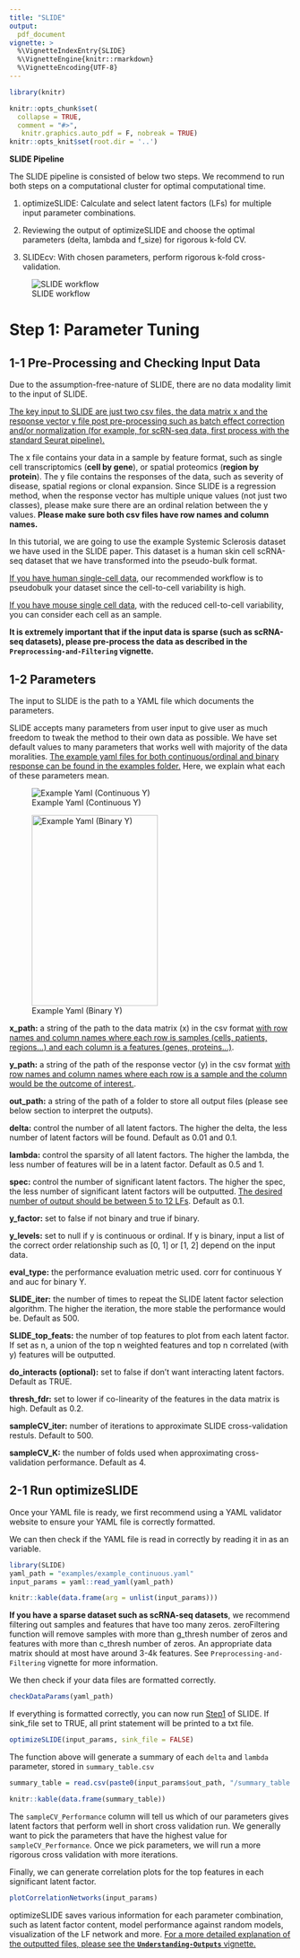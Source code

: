 ```yaml
---
title: "SLIDE"
output: 
  pdf_document
vignette: >
  %\VignetteIndexEntry{SLIDE}
  %\VignetteEngine{knitr::rmarkdown}
  %\VignetteEncoding{UTF-8}
---
```


```r
library(knitr)

knitr::opts_chunk$set(
  collapse = TRUE,
  comment = "#>",
   knitr.graphics.auto_pdf = F, nobreak = TRUE)
knitr::opts_knit$set(root.dir = '..')
```

**SLIDE Pipeline**

The SLIDE pipeline is consisted of below two steps. We recommend to run both steps on a computational cluster for optimal computational time.

1.  optimizeSLIDE: Calculate and select latent factors (LFs) for multiple input parameter combinations.

2.  Reviewing the output of optimizeSLIDE and choose the optimal parameters (delta, lambda and f_size) for rigorous k-fold CV.

3.  SLIDEcv: With chosen parameters, perform rigorous k-fold cross-validation.

![SLIDE workflow](build_files/Vignette.png)

# **Step 1: Parameter Tuning**

## **1-1 Pre-Processing and Checking Input Data**

Due to the assumption-free-nature of SLIDE, there are no data modality limit to the input of SLIDE.

[The key input to SLIDE are just two csv files, the data matrix x and the response vector y file post pre-processing such as batch effect correction and/or normalization (for example, for scRN-seq data, first process with the standard Seurat pipeline).]{.underline}

The x file contains your data in a sample by feature format, such as single cell transcriptomics (**cell by gene**), or spatial proteomics (**region by protein**). The y file contains the responses of the data, such as severity of disease, spatial regions or clonal expansion. Since SLIDE is a regression method, when the response vector has multiple unique values (not just two classes), please make sure there are an ordinal relation between the y values. **Please make sure both csv files have row names and column names.**

In this tutorial, we are going to use the example Systemic Sclerosis dataset we have used in the SLIDE paper. This dataset is a human skin cell scRNA-seq dataset that we have transformed into the pseudo-bulk format.

[If you have human single-cell data,]{.underline} our recommended workflow is to pseudobulk your dataset since the cell-to-cell variability is high.

[If you have mouse single cell data]{.underline}, with the reduced cell-to-cell variability, you can consider each cell as an sample.

**It is extremely important that if the input data is sparse (such as scRNA-seq datasets), please pre-process the data as described in the `Preprocessing-and-Filtering` vignette.**

## **1-2 Parameters**

The input to SLIDE is the path to a YAML file which documents the parameters.

SLIDE accepts many parameters from user input to give user as much freedom to tweak the method to their own data as possible. We have set default values to many parameters that works well with majority of the data moralities. [The example yaml files for both continuous/ordinal and binary response can be found in the examples folder.]{.underline} Here, we explain what each of these parameters mean.

![Example Yaml (Continuous Y)](build_files/continuous_yaml_example.png)

![Example Yaml (Binary Y)](build_files/binary_yaml_example.png){width="225" height="340"}

<!-- # ```{r load_example_data_class, eval=F, fig.cap = "Example Yaml (Continuous Y)", out.width="60%", fig.align="center"} -->

<!-- # knitr::include_graphics('vignettes/build_files/test_yaml_example.png') -->

<!-- # ``` -->

<!-- # ```{r load_example_data_binary, eval = F, fig.cap = "Example Yaml (Binary Y)", out.width="60%", fig.align="center"} -->

<!-- # knitr::include_graphics('vignettes/build_files/yaml_example.png') -->

<!-- # ``` -->

**x_path:** a string of the path to the data matrix (x) in the csv format [with row names and column names where each row is samples (cells, patients, regions...) and each column is a features (genes, proteins...)]{.underline}.

**y_path:** a string of the path of the response vector (y) in the csv format [with row names and column names where each row is a sample and the column would be the outcome of interest.]{.underline}.

**out_path:** a string of the path of a folder to store all output files (please see below section to interpret the outputs).

**delta:** control the number of all latent factors. The higher the delta, the less number of latent factors will be found. Default as 0.01 and 0.1.

**lambda:** control the sparsity of all latent factors. The higher the lambda, the less number of features will be in a latent factor. Default as 0.5 and 1.

**spec:** control the number of significant latent factors. The higher the spec, the less number of significant latent factors will be outputted. [The desired number of output should be between 5 to 12 LFs]{.underline}. Default as 0.1.

**y_factor:** set to false if not binary and true if binary.

**y_levels:** set to null if y is continuous or ordinal. If y is binary, input a list of the correct order relationship such as [0, 1] or [1, 2] depend on the input data.

**eval_type:** the performance evaluation metric used. corr for continuous Y and auc for binary Y.

**SLIDE_iter:** the number of times to repeat the SLIDE latent factor selection algorithm. The higher the iteration, the more stable the performance would be. Default as 500.

**SLIDE_top_feats:** the number of top features to plot from each latent factor. If set as n, a union of the top n weighted features and top n correlated (with y) features will be outputted.

**do_interacts (optional):** set to false if don't want interacting latent factors. Default as TRUE.

**thresh_fdr:** set to lower if co-linearity of the features in the data matrix is high. Default as 0.2.

**sampleCV_iter:** number of iterations to approximate SLIDE cross-validation restuls. Default to 500.

**sampleCV_K:** the number of folds used when approximating cross-validation performance. Default as 4.

## **2-1 Run optimizeSLIDE**

Once your YAML file is ready, we first recommend using a YAML validator website to ensure your YAML file is correctly formatted.

We can then check if the YAML file is read in correctly by reading it in as an variable.

```r
library(SLIDE)
yaml_path = "examples/example_continuous.yaml"
input_params = yaml::read_yaml(yaml_path)

knitr::kable(data.frame(arg = unlist(input_params)))
```

**If you have a sparse dataset such as scRNA-seq datasets**, we recommend filtering out samples and features that have too many zeros. zeroFiltering function will remove samples with more than g_thresh number of zeros and features with more than c_thresh number of zeros. An appropriate data matrix should at most have around 3-4k features. See `Preprocessing-and-Filtering` vignette for more information.

<!-- # ```{name1} -->

<!-- # #zeroFiltering(yaml_path, g_thresh, c_thresh) -->

<!-- # ``` -->

We then check if your data files are formatted correctly.

```r
checkDataParams(yaml_path)
```

If everything is formatted correctly, you can now run [Step1]{.underline} of SLIDE. If sink_file set to TRUE, all print statement will be printed to a txt file.

```r
optimizeSLIDE(input_params, sink_file = FALSE)
```

The function above will generate a summary of each `delta` and `lambda` parameter, stored in `summary_table.csv`

```r

summary_table = read.csv(paste0(input_params$out_path, "/summary_table.csv"), row.names = 1)

knitr::kable(data.frame(summary_table))
```

The `sampleCV_Performance` column will tell us which of our parameters gives latent factors that perform well in short cross validation run. We generally want to pick the parameters that have the highest value for `sampleCV_Performance`. Once we pick parameters, we will run a more rigorous cross validation with more iterations.

Finally, we can generate correlation plots for the top features in each significant latent factor.

```r
plotCorrelationNetworks(input_params)
```

optimizeSLIDE saves various information for each parameter combination, such as latent factor content, model performance against random models, visualization of the LF network and more. [For a more detailed explanation of the outputted files, please see the **`Understanding-Outputs`** vignette.]{.underline}

<!-- ## **2-2 Interpret Step1 Output Files** -->

<!-- The output files are now populated to the output folder we specified in the YAML file. -->

<!-- First investigate the summary_table.csv.  -->

